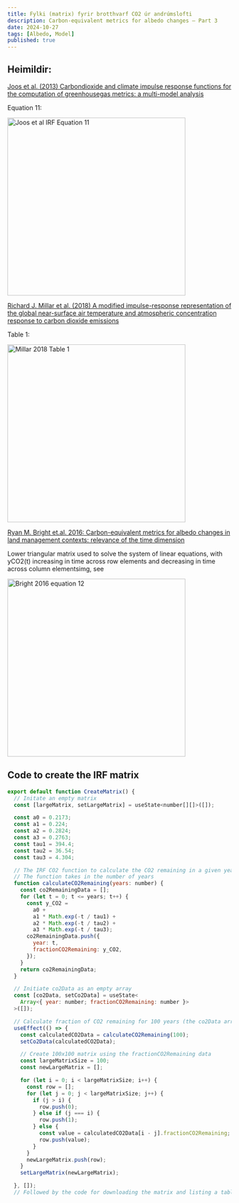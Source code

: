 ```yaml
---
title: Fylki (matrix) fyrir brotthvarf CO2 úr andrúmslofti
description: Carbon-equivalent metrics for albedo changes — Part 3
date: 2024-10-27
tags: [Albedo, Model]
published: true
---
```


## **Heimildir**:

[Joos et al. (2013) Carbondioxide and climate impulse response functions for the computation of greenhousegas metrics: a multi-model analysis](https://acp.copernicus.org/articles/13/2793/2013/acp-13-2793-2013.pdf)

Equation 11:

<img
  src='https://hlkyrtglhpmrhzudaqzu.supabase.co/storage/v1/object/public/vin2024/IRF-Joos-2013.png'
  alt='Joos et al IRF Equation 11'
  width='400'
/>

[Richard J. Millar et al. (2018) A modified impulse-response representation of the global near-surface air temperature and atmospheric concentration response to carbon dioxide emissions](https://acp.copernicus.org/articles/17/7213/2017/acp-17-7213-2017.pdf)

Table 1:

<img
  src='https://hlkyrtglhpmrhzudaqzu.supabase.co/storage/v1/object/public/vin2024/albedo-Millar-IRF-2018.png'
  alt='Millar 2018 Table 1'
  width='400'
/>

[Ryan M. Bright et.al. 2016: Carbon-equivalent metrics for albedo changes in land management contexts: relevance of the time dimension](https://esajournals.onlinelibrary.wiley.com/doi/10.1890/15-1597.1)

Lower triangular matrix used to solve the system of linear equations, with yCO2(t) increasing in time across row elements and decreasing in time across column elementsimg, see

<img
  src='https://hlkyrtglhpmrhzudaqzu.supabase.co/storage/v1/object/public/vin2024/albedo-Bright-2016-equation-12.png'
  alt='Bright 2016 equation 12'
  width='400'
/>

## **Code to create the IRF matrix**

```js
export default function CreateMatrix() {
  // Initate an empty matrix
  const [largeMatrix, setLargeMatrix] = useState<number[][]>([]);

  const a0 = 0.2173;
  const a1 = 0.224;
  const a2 = 0.2824;
  const a3 = 0.2763;
  const tau1 = 394.4;
  const tau2 = 36.54;
  const tau3 = 4.304;

  // The IRF CO2 function to calculate the CO2 remaining in a given year after an initial pulse
  // The function takes in the number of years
  function calculateCO2Remaining(years: number) {
    const co2RemainingData = [];
    for (let t = 0; t <= years; t++) {
      const y_CO2 =
        a0 +
        a1 * Math.exp(-t / tau1) +
        a2 * Math.exp(-t / tau2) +
        a3 * Math.exp(-t / tau3);
      co2RemainingData.push({
        year: t,
        fractionCO2Remaining: y_CO2,
      });
    }
    return co2RemainingData;
  }

  // Initiate co2Data as an empty array
  const [co2Data, setCo2Data] = useState<
    Array<{ year: number; fractionCO2Remaining: number }>
  >([]);

  // Calculate fraction of CO2 remaining for 100 years (the co2Data array)
  useEffect(() => {
    const calculatedCO2Data = calculateCO2Remaining(100);
    setCo2Data(calculatedCO2Data);

    // Create 100x100 matrix using the fractionCO2Remaining data
    const largeMatrixSize = 100;
    const newLargeMatrix = [];

    for (let i = 0; i < largeMatrixSize; i++) {
      const row = [];
      for (let j = 0; j < largeMatrixSize; j++) {
        if (j > i) {
          row.push(0);
        } else if (j === i) {
          row.push(1);
        } else {
          const value = calculatedCO2Data[i - j].fractionCO2Remaining;
          row.push(value);
        }
      }
      newLargeMatrix.push(row);
    }
    setLargeMatrix(newLargeMatrix);

  }, []);
  // Followed by the code for downloading the matrix and listing a table of fraction CO2 remaining

```
